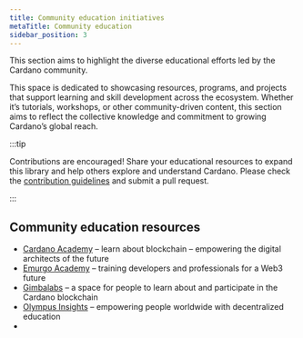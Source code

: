```yaml
---
title: Community education initiatives
metaTitle: Community education
sidebar_position: 3
---
```


This section aims to highlight the diverse educational efforts led by the Cardano community.

This space is dedicated to showcasing resources, programs, and projects that support learning and skill development across the ecosystem. Whether it’s tutorials, workshops, or other community-driven content, this section aims to reflect the collective knowledge and commitment to growing Cardano’s global reach.

:::tip

Contributions are encouraged! Share your educational resources to expand this library and help others explore and understand Cardano. Please check the [contribution guidelines](/about-cardano/contributions/) and submit a pull request.

:::

## Community education resources

-   [Cardano Academy](https://academy.cardanofoundation.org/) – learn about blockchain – empowering the digital architects of the future
-   [Emurgo Academy](https://www.emurgo.io/academy/) – training developers and professionals for a Web3 future
-   [Gimbalabs](https://www.gimbalabs.com/gimbalgrid) – a space for people to learn about and participate in the Cardano blockchain
-   [Olympus Insights](https://linktr.ee/olympusinsights) – empowering people worldwide with decentralized education
-
